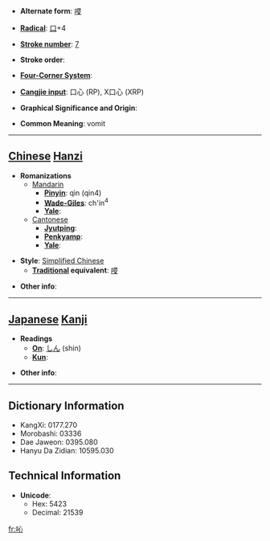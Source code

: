 * '''Alternate form''': [[唚]]

* '''[[Wiktionary:Chinese radical index| Radical]]''': [[Wiktionary:Chinese radical index 口|口]]+4

* '''[[Wiktionary:Chinese total strokes index|Stroke number]]''': [[Wiktionary:Chinese total strokes index 7|7]]

* '''Stroke order''': 

* '''[[Wiktionary:Chinese four corner index|Four-Corner System]]''': 

* '''[[Wiktionary:Chinese Cangjie index|Cangjie input]]''': 口心 (RP), X口心 (XRP)

* '''Graphical Significance and Origin''': 

* '''Common Meaning''': vomit

----

== [[Chinese]] [[Hanzi]] ==

* '''Romanizations'''
** [[Mandarin]]
*** '''[[Pinyin]]''': qìn (qin4)
*** '''[[Wade-Giles]]''': ch'in<sup>4</sup>
*** '''[[Yale]]''': 
**[[Cantonese]]
***'''[[Jyutping]]''':
***'''[[Penkyamp]]''': 
***'''[[Yale]]''': 

* '''Style''': [[Simplified Chinese]] 
** '''[[Traditional Chinese|Traditional]] equivalent''': [[唚]]

* '''Other info''': 

----

== [[Japanese]] [[Kanji]] ==

* '''Readings'''
** '''[[On]]''': [[しん]] (shin)
** '''[[Kun]]''': 

* '''Other info''':  

----

== Dictionary Information ==

* KangXi: 0177.270
* Morobashi: 03336
* Dae Jaweon: 0395.080
* Hanyu Da Zidian: 10595.030

== Technical Information ==

* '''Unicode''':
** Hex: 5423
** Decimal: 21539

[[fr:吣]]